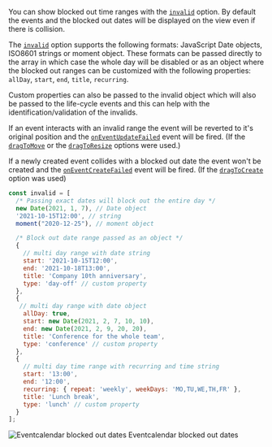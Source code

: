 You can show blocked out time ranges with the [`invalid`](./api#opt-invalid) option. By default the events and the blocked out dates will be displayed on the view even if there is collision.

The [`invalid`](./api#opt-invalid) option supports the following formats: JavaScript Date objects, ISO8601 strings or moment object. These formats can be passed directly to the array in which case the whole day will be disabled or as an object where the blocked out ranges can be customized with the following properties: `allDay`, `start`, `end`, `title`, `recurring`.

Custom properties can also be passed to the invalid object which will also be passed to the life-cycle events and this can help with the identification/validation of the invalids.

If an event interacts with an invalid range the event will be reverted to it's original position and the [`onEventUpdateFailed`](./api#event-onEventUpdateFailed) event will be fired. (If the [`dragToMove`](./api#opt-dragToMove) or the [`dragToResize`](./api#opt-dragToResize) options were used.)

If a newly created event collides with a blocked out date the event won't be created and the [`onEventCreateFailed`](./api#event-onEventCreateFailed) event will be fired. (If the [`dragToCreate`](./api#opt-dragToCreate) option was used)

```javascript title="Invalid array example with various properties"
const invalid = [
  /* Passing exact dates will block out the entire day */
  new Date(2021, 1, 7), // Date object
  '2021-10-15T12:00', // string
  moment("2020-12-25"), // moment object

  /* Block out date range passed as an object */
  {
    // multi day range with date string
    start: '2021-10-15T12:00',
    end: '2021-10-18T13:00',
    title: 'Company 10th anniversary',
    type: 'day-off' // custom property
  },
  {
   // multi day range with date object
    allDay: true,
    start: new Date(2021, 2, 7, 10, 10),
    end: new Date(2021, 2, 9, 20, 20),
    title: 'Conference for the whole team',
    type: 'conference' // custom property
  },
  {
    // multi day time range with recurring and time string
    start: '13:00',
    end: '12:00',
    recurring: { repeat: 'weekly', weekDays: 'MO,TU,WE,TH,FR' },
    title: 'Lunch break',
    type: 'lunch' // custom property
  }
];
```

![Eventcalendar blocked out dates](/img/blocked-out-dates.gif)
<label className="img-label">Eventcalendar blocked out dates</label>